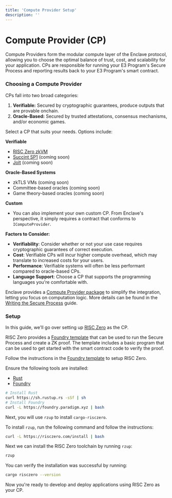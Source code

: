 ```yaml
---
title: 'Compute Provider Setup'
description: ''
---
```


# Compute Provider (CP)

Compute Providers form the modular compute layer of the Enclave protocol, allowing you to choose the
optimal balance of trust, cost, and scalability for your application. CPs are responsible for
running your E3 Program's Secure Process and reporting results back to your E3 Program's smart
contract.

### Choosing a Compute Provider

CPs fall into two broad categories:

1. **Verifiable:** Secured by cryptographic guarantees, produce outputs that are provable onchain.
2. **Oracle-Based:** Secured by trusted attestations, consensus mechanisms, and/or economic games.

Select a CP that suits your needs. Options include:

**Verifiable**

- [RISC Zero zkVM](https://www.risczero.com/)
- [Succint SP1](https://docs.succinct.xyz/) (coming soon)
- [Jolt](https://jolt.a16zcrypto.com/) (coming soon)

**Oracle-Based Systems**

- zkTLS VMs (coming soon)
- Committee-based oracles (coming soon)
- Game theory-based oracles (coming soon)

**Custom**

- You can also implement your own custom CP. From Enclave's perspective, it simply requires a
  contract that conforms to `IComputeProvider`.

**Factors to Consider:**

- **Verifiability**: Consider whether or not your use case requires cryptographic guarantees of
  correct execution.
- **Cost**: Verifiable CPs will incur higher compute overhead, which may translate to increased
  costs for your users.
- **Performance**: Verifiable systems will often be less performant compared to oracle-based CPs.
- **Language Support**: Choose a CP that supports the programming languages you're comfortable with.

Enclave provides a
[Compute Provider package](https://github.com/gnosisguild/CRISP/tree/main/crates/compute-provider)
to simplify the integration, letting you focus on computation logic. More details can be found in
the [Writing the Secure Process](./write-secure-program.mdx) guide.

### Setup

In this guide, we'll go over setting up [RISC Zero](https://www.risczero.com/) as the CP.

RISC Zero provides a [Foundry template](https://github.com/risc0/risc0-foundry-template) that can be
used to run the Secure Process and create a ZK proof. The template includes a basic program that can
be used to get started with the smart contract code to verify the proof.

Follow the instructions in the [Foundry template](https://github.com/risc0/risc0-foundry-template)
to setup RISC Zero.

Ensure the following tools are installed:

- [Rust](https://www.rust-lang.org/tools/install)
- [Foundry](https://book.getfoundry.sh/getting-started/installation/)

```sh
# Install Rust
curl https://sh.rustup.rs -sSf | sh
# Install Foundry
curl -L https://foundry.paradigm.xyz | bash
```

Next, you will use `rzup` to install `cargo-risczero`.

To install `rzup`, run the following command and follow the instructions:

```sh
curl -L https://risczero.com/install | bash
```

Next we can install the RISC Zero toolchain by running `rzup`:

```sh
rzup
```

You can verify the installation was successful by running:

```sh
cargo risczero --version
```

Now you're ready to develop and deploy applications using RISC Zero as your CP.
